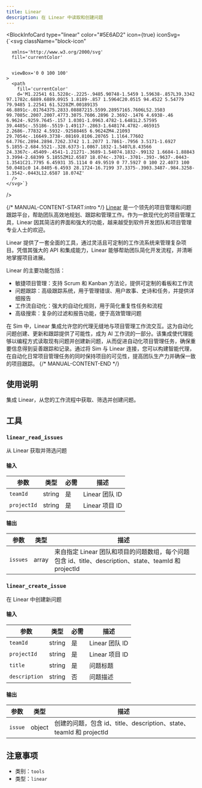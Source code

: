 ```yaml
---
title: Linear
description: 在 Linear 中读取和创建问题
---
```



<BlockInfoCard 
  type="linear"
  color="#5E6AD2"
  icon={true}
  iconSvg={`<svg className="block-icon"
      
      xmlns='http://www.w3.org/2000/svg'
      fill='currentColor'
      
      
      viewBox='0 0 100 100'
    >
      <path
        fill='currentColor'
        d='M1.22541 61.5228c-.2225-.9485.90748-1.5459 1.59638-.857L39.3342 97.1782c.6889.6889.0915 1.8189-.857 1.5964C20.0515 94.4522 5.54779 79.9485 1.22541 61.5228ZM.00189135 46.8891c-.01764375.2833.08887215.5599.28957165.7606L52.3503 99.7085c.2007.2007.4773.3075.7606.2896 2.3692-.1476 4.6938-.46 6.9624-.9259.7645-.157 1.0301-1.0963.4782-1.6481L2.57595 39.4485c-.55186-.5519-1.49117-.2863-1.648174.4782-.465915 2.2686-.77832 4.5932-.92588465 6.9624ZM4.21093 29.7054c-.16649.3738-.08169.8106.20765 1.1l64.77602 64.776c.2894.2894.7262.3742 1.1.2077 1.7861-.7956 3.5171-1.6927 5.1855-2.684.5521-.328.6373-1.0867.1832-1.5407L8.43566 24.3367c-.45409-.4541-1.21271-.3689-1.54074.1832-.99132 1.6684-1.88843 3.3994-2.68399 5.1855ZM12.6587 18.074c-.3701-.3701-.393-.9637-.0443-1.3541C21.7795 6.45931 35.1114 0 49.9519 0 77.5927 0 100 22.4073 100 50.0481c0 14.8405-6.4593 28.1724-16.7199 37.3375-.3903.3487-.984.3258-1.3542-.0443L12.6587 18.074Z'
      />
    </svg>`}
/>

{/* MANUAL-CONTENT-START:intro */}
[Linear](https://linear.app) 是一个领先的项目管理和问题跟踪平台，帮助团队高效地规划、跟踪和管理工作。作为一款现代化的项目管理工具，Linear 因其简洁的界面和强大的功能，越来越受到软件开发团队和项目管理专业人士的欢迎。

Linear 提供了一套全面的工具，通过灵活且可定制的工作流系统来管理复杂项目。凭借其强大的 API 和集成能力，Linear 能够帮助团队简化开发流程，并清晰地掌握项目进展。

Linear 的主要功能包括：

- 敏捷项目管理：支持 Scrum 和 Kanban 方法论，提供可定制的看板和工作流
- 问题跟踪：高级跟踪系统，用于管理错误、用户故事、史诗和任务，并提供详细报告
- 工作流自动化：强大的自动化规则，用于简化重复性任务和流程
- 高级搜索：复杂的过滤和报告功能，便于高效管理问题

在 Sim 中，Linear 集成允许您的代理无缝地与项目管理工作流交互。这为自动化问题创建、更新和跟踪提供了可能性，成为 AI 工作流的一部分。该集成使代理能够以编程方式读取现有问题并创建新问题，从而促进自动化项目管理任务，确保重要信息得到妥善跟踪和记录。通过将 Sim 与 Linear 连接，您可以构建智能代理，在自动化日常项目管理任务的同时保持项目的可见性，提高团队生产力并确保一致的项目跟踪。
{/* MANUAL-CONTENT-END */}

## 使用说明

集成 Linear，从您的工作流程中获取、筛选并创建问题。

## 工具

### `linear_read_issues`

从 Linear 获取并筛选问题

#### 输入

| 参数 | 类型 | 必需 | 描述 |
| --------- | ---- | -------- | ----------- |
| `teamId` | string | 是 | Linear 团队 ID |
| `projectId` | string | 是 | Linear 项目 ID |

#### 输出

| 参数 | 类型 | 描述 |
| --------- | ---- | ----------- |
| `issues` | array | 来自指定 Linear 团队和项目的问题数组，每个问题包含 id、title、description、state、teamId 和 projectId |

### `linear_create_issue`

在 Linear 中创建新问题

#### 输入

| 参数 | 类型 | 必需 | 描述 |
| --------- | ---- | -------- | ----------- |
| `teamId` | string | 是 | Linear 团队 ID |
| `projectId` | string | 是 | Linear 项目 ID |
| `title` | string | 是 | 问题标题 |
| `description` | string | 否 | 问题描述 |

#### 输出

| 参数 | 类型 | 描述 |
| --------- | ---- | ----------- |
| `issue` | object | 创建的问题，包含 id、title、description、state、teamId 和 projectId |

## 注意事项

- 类别：`tools`
- 类型：`linear`
